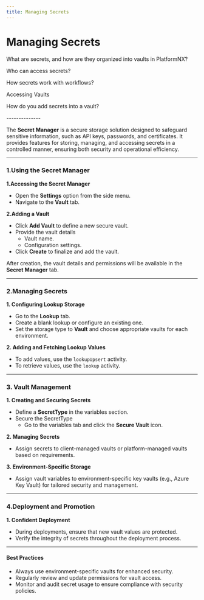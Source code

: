 ```yaml
---
title: Managing Secrets
---
```


# Managing Secrets

What are secrets, and how are they organized into vaults in PlatformNX?

Who can access secrets?

How secrets work with workflows?

Accessing Vaults

How do you add secrets into a vault?

\--------------

The **Secret Manager** is a secure storage solution designed to safeguard sensitive information, such as API keys, passwords, and certificates. It provides features for storing, managing, and accessing secrets in a controlled manner, ensuring both security and operational efficiency.

---

### **1.Using the Secret Manager**

**1.Accessing the Secret Manager**

- Open the **Settings** option from the side menu.
- Navigate to the **Vault** tab.

**2.Adding a Vault**

- Click **Add Vault** to define a new secure vault.
- Provide the vault details
  - Vault name.
  - Configuration settings.
- Click **Create** to finalize and add the vault.

After creation, the vault details and permissions will be available in the **Secret Manager** tab.

---

### **2.Managing Secrets**

**1. Configuring Lookup Storage**

- Go to the **Lookup** tab.
- Create a blank lookup or configure an existing one.
- Set the storage type to **Vault** and choose appropriate vaults for each environment.

**2. Adding and Fetching Lookup Values**

- To add values, use the `lookupUpsert` activity.
- To retrieve values, use the `lookup` activity.

---

### **3. Vault Management**

**1. Creating and Securing Secrets**

- Define a **SecretType** in the variables section.
- Secure the SecretType
  - Go to the variables tab and click the **Secure Vault** icon.

**2. Managing Secrets**

- Assign secrets to client-managed vaults or platform-managed vaults based on requirements.

**3. Environment-Specific Storage**

- Assign vault variables to environment-specific key vaults (e.g., Azure Key Vault) for tailored security and management.

---

### **4.Deployment and Promotion**

**1. Confident Deployment**

- During deployments, ensure that new vault values are protected.
- Verify the integrity of secrets throughout the deployment process.

---

#### **Best Practices**

- Always use environment-specific vaults for enhanced security.
- Regularly review and update permissions for vault access.
- Monitor and audit secret usage to ensure compliance with security policies.
